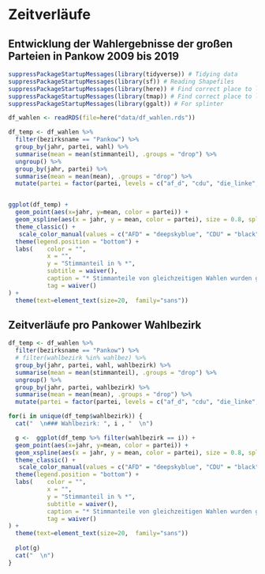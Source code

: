 # Zeitverläufe


## Entwicklung der Wahlergebnisse der großen Parteien in Pankow 2009 bis 2019
```r
suppressPackageStartupMessages(library(tidyverse)) # Tidying data
suppressPackageStartupMessages(library(sf)) # Reading Shapefiles
suppressPackageStartupMessages(library(here)) # Find correct place to load
suppressPackageStartupMessages(library(tmap)) # Find correct place to load
suppressPackageStartupMessages(library(ggalt)) # For splinter

df_wahlen <- readRDS(file=here("data/df_wahlen.rds"))

df_temp <- df_wahlen %>%
  filter(bezirksname == "Pankow") %>%
  group_by(jahr, partei, wahl) %>%
  summarise(mean = mean(stimmanteil), .groups = "drop") %>%
  ungroup() %>%
  group_by(jahr, partei) %>%
  summarise(mean = mean(mean), .groups = "drop") %>%
  mutate(partei = factor(partei, levels = c("af_d", "cdu", "die_linke", "fdp", "grune", "spd"), labels = c("AFD", "CDU", "Linkspartei", "FDP", "Grüne", "SPD")))


ggplot(df_temp) +
  geom_point(aes(x=jahr, y=mean, color = partei)) +
  geom_xspline(aes(x = jahr, y = mean, color = partei), size = 0.8, spline_shape = -.25) +
  theme_classic() +
   scale_color_manual(values = c("AFD" = "deepskyblue", "CDU" = "black", "Linkspartei" = "hotpink1", "FDP" = "gold", "Grüne" = "forestgreen", "SPD" = "red")) +
  theme(legend.position = "bottom") +
  labs(    color = "",
           x = "",
           y = "Stimmanteil in % *",
           subtitle = waiver(),
           caption = "* Stimmanteile von gleichzeitigen Wahlen wurden gemittelt",
           tag = waiver()
) +
  theme(text=element_text(size=20,  family="sans"))

```


## Zeitverläufe pro Pankower Wahlbezirk
```r

df_temp <- df_wahlen %>%
  filter(bezirksname == "Pankow") %>%
  # filter(wahlbezirk %in% wahlbez) %>% 
  group_by(jahr, partei, wahl, wahlbezirk) %>%
  summarise(mean = mean(stimmanteil), .groups = "drop") %>%
  ungroup() %>%
  group_by(jahr, partei, wahlbezirk) %>%
  summarise(mean = mean(mean), .groups = "drop") %>%
  mutate(partei = factor(partei, levels = c("af_d", "cdu", "die_linke", "fdp", "grune", "spd"), labels = c("AFD", "CDU", "Linkspartei", "FDP", "Grüne", "SPD")))

for(i in unique(df_temp$wahlbezirk)) {
  cat("  \n### Wahlbezirk: ", i , "  \n")

  g <-  ggplot(df_temp %>% filter(wahlbezirk == i)) +
  geom_point(aes(x=jahr, y=mean, color = partei)) +
  geom_xspline(aes(x = jahr, y = mean, color = partei), size = 0.8, spline_shape = -.25) +
  theme_classic() +
   scale_color_manual(values = c("AFD" = "deepskyblue", "CDU" = "black", "Linkspartei" = "hotpink1", "FDP" = "gold", "Grüne" = "forestgreen", "SPD" = "red")) +
  theme(legend.position = "bottom") +
  labs(    color = "",
           x = "",
           y = "Stimmanteil in % *",
           subtitle = waiver(),
           caption = "* Stimmanteile von gleichzeitigen Wahlen wurden gemittelt",
           tag = waiver()
) +
  theme(text=element_text(size=20,  family="sans"))
    
  plot(g)
  cat("  \n")
}
```
